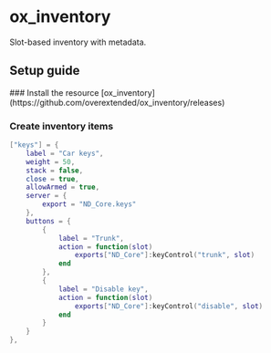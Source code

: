
# ox_inventory
Slot-based inventory with metadata.



## Setup guide
<Steps>
### Install the resource
[ox_inventory](https://github.com/overextended/ox_inventory/releases)


### Create inventory items
```lua copy filename="items.lua"
["keys"] = {
    label = "Car keys",
    weight = 50,
    stack = false,
    close = true,
    allowArmed = true,
    server = {
        export = "ND_Core.keys"
    },
    buttons = {
        {
            label = "Trunk",
            action = function(slot)
                exports["ND_Core"]:keyControl("trunk", slot)
            end
        },
        {
            label = "Disable key",
            action = function(slot)
                exports["ND_Core"]:keyControl("disable", slot)
            end
        }
    }
},
```


</Steps>
